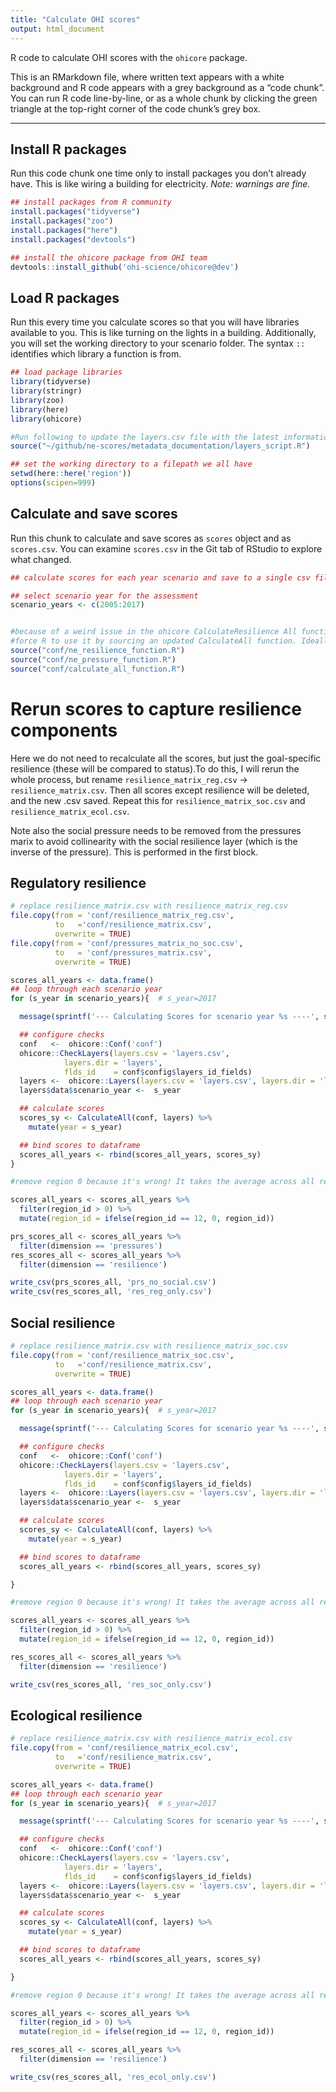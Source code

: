 ```yaml
---
title: "Calculate OHI scores"
output: html_document
---
```


R code to calculate OHI scores with the `ohicore` package.

This is an RMarkdown file, where written text appears with a white background and R code appears with a grey background as a "code chunk". You can run R code line-by-line, or as a whole chunk by clicking the green triangle at the top-right corner of the code chunk's grey box.

----
## Install R packages

Run this code chunk one time only to install packages you don't already have. This is like wiring a building for electricity. *Note: warnings are fine.*

```r
## install packages from R community
install.packages("tidyverse")
install.packages("zoo")
install.packages("here")
install.packages("devtools")

## install the ohicore package from OHI team
devtools::install_github('ohi-science/ohicore@dev')
```

## Load R packages

Run this every time you calculate scores so that you will have libraries available to you. This is like turning on the lights in a building. Additionally, you will set the working directory to your scenario folder. The syntax `::` identifies which library a function is from.

```r
## load package libraries
library(tidyverse)
library(stringr)
library(zoo)
library(here)
library(ohicore)

#Run following to update the layers.csv file with the latest information in layers_base.csv and to reset 
source("~/github/ne-scores/metadata_documentation/layers_script.R")

## set the working directory to a filepath we all have
setwd(here::here('region'))
options(scipen=999)
```


## Calculate and save scores

Run this chunk to calculate and save scores as `scores` object and as `scores.csv`. You can examine `scores.csv` in the Git tab of RStudio to explore what changed.

```r
## calculate scores for each year scenario and save to a single csv file ----

## select scenario year for the assessment
scenario_years <- c(2005:2017)


#because of a weird issue in the ohicore CalculateResilience All function, I created my own resilience function and then 
#force R to use it by sourcing an updated CalculateAll function. Ideally, we fix it in ohicore and remove the next two lines
source("conf/ne_resilience_function.R")
source("conf/ne_pressure_function.R")
source("conf/calculate_all_function.R")
```

# Rerun scores to capture resilience components

Here we do not need to recalculate all the scores, but just the goal-specific resilience (these will be compared to status).To do this, I will rerun the whole process, but rename `resilience_matrix_reg.csv` -> `resilience_matrix.csv`.  Then all scores except resilience will be deleted, and the new .csv saved.  Repeat this for `resilience_matrix_soc.csv` and `resilience_matrix_ecol.csv`.

Note also the social pressure needs to be removed from the pressures marix to avoid collinearity with the social resilience layer (which is the inverse of the pressure).  This is performed in the first block.


## Regulatory resilience

```r
# replace resilience_matrix.csv with resilience_matrix_reg.csv
file.copy(from = 'conf/resilience_matrix_reg.csv',
          to   ='conf/resilience_matrix.csv',
          overwrite = TRUE)
file.copy(from = 'conf/pressures_matrix_no_soc.csv',
          to   = 'conf/pressures_matrix.csv',
          overwrite = TRUE)

scores_all_years <- data.frame()
## loop through each scenario year
for (s_year in scenario_years){  # s_year=2017

  message(sprintf('--- Calculating Scores for scenario year %s ----', s_year))

  ## configure checks
  conf   <-  ohicore::Conf('conf')
  ohicore::CheckLayers(layers.csv = 'layers.csv',
            layers.dir = 'layers',
            flds_id    = conf$config$layers_id_fields)
  layers <-  ohicore::Layers(layers.csv = 'layers.csv', layers.dir = 'layers')
  layers$data$scenario_year <-  s_year

  ## calculate scores
  scores_sy <- CalculateAll(conf, layers) %>%
    mutate(year = s_year)

  ## bind scores to dataframe
  scores_all_years <- rbind(scores_all_years, scores_sy)
}

#remove region 0 because it's wrong! It takes the average across all regions, INCLUDING the whole Northeast. Region 12 is our new region 0

scores_all_years <- scores_all_years %>%
  filter(region_id > 0) %>%
  mutate(region_id = ifelse(region_id == 12, 0, region_id))

prs_scores_all <- scores_all_years %>%
  filter(dimension == 'pressures')
res_scores_all <- scores_all_years %>%
  filter(dimension == 'resilience')

write_csv(prs_scores_all, 'prs_no_social.csv')
write_csv(res_scores_all, 'res_reg_only.csv')

```

## Social resilience

```r
# replace resilience_matrix.csv with resilience_matrix_soc.csv
file.copy(from = 'conf/resilience_matrix_soc.csv',
          to   ='conf/resilience_matrix.csv',
          overwrite = TRUE)

scores_all_years <- data.frame()
## loop through each scenario year
for (s_year in scenario_years){  # s_year=2017

  message(sprintf('--- Calculating Scores for scenario year %s ----', s_year))

  ## configure checks
  conf   <-  ohicore::Conf('conf')
  ohicore::CheckLayers(layers.csv = 'layers.csv',
            layers.dir = 'layers',
            flds_id    = conf$config$layers_id_fields)
  layers <-  ohicore::Layers(layers.csv = 'layers.csv', layers.dir = 'layers')
  layers$data$scenario_year <-  s_year

  ## calculate scores
  scores_sy <- CalculateAll(conf, layers) %>%
    mutate(year = s_year)

  ## bind scores to dataframe
  scores_all_years <- rbind(scores_all_years, scores_sy)

}

#remove region 0 because it's wrong! It takes the average across all regions, INCLUDING the whole Northeast. Region 12 is our new region 0

scores_all_years <- scores_all_years %>%
  filter(region_id > 0) %>%
  mutate(region_id = ifelse(region_id == 12, 0, region_id))

res_scores_all <- scores_all_years %>%
  filter(dimension == 'resilience')

write_csv(res_scores_all, 'res_soc_only.csv')

```

## Ecological resilience

```r

# replace resilience_matrix.csv with resilience_matrix_ecol.csv
file.copy(from = 'conf/resilience_matrix_ecol.csv',
          to   ='conf/resilience_matrix.csv',
          overwrite = TRUE)

scores_all_years <- data.frame()
## loop through each scenario year
for (s_year in scenario_years){  # s_year=2017

  message(sprintf('--- Calculating Scores for scenario year %s ----', s_year))

  ## configure checks
  conf   <-  ohicore::Conf('conf')
  ohicore::CheckLayers(layers.csv = 'layers.csv',
            layers.dir = 'layers',
            flds_id    = conf$config$layers_id_fields)
  layers <-  ohicore::Layers(layers.csv = 'layers.csv', layers.dir = 'layers')
  layers$data$scenario_year <-  s_year

  ## calculate scores
  scores_sy <- CalculateAll(conf, layers) %>%
    mutate(year = s_year)

  ## bind scores to dataframe
  scores_all_years <- rbind(scores_all_years, scores_sy)

}

#remove region 0 because it's wrong! It takes the average across all regions, INCLUDING the whole Northeast. Region 12 is our new region 0

scores_all_years <- scores_all_years %>%
  filter(region_id > 0) %>%
  mutate(region_id = ifelse(region_id == 12, 0, region_id))

res_scores_all <- scores_all_years %>%
  filter(dimension == 'resilience')

write_csv(res_scores_all, 'res_ecol_only.csv')
```


